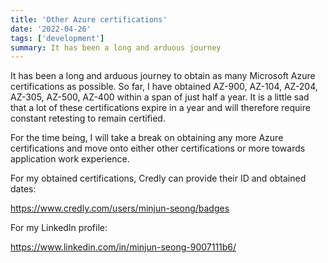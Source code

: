 ```yaml
---
title: 'Other Azure certifications'
date: '2022-04-26'
tags: ['development']
summary: It has been a long and arduous journey
---
```


It has been a long and arduous journey to obtain as many Microsoft Azure certifications as possible. So far, I have obtained AZ-900, AZ-104, AZ-204, AZ-305, AZ-500, AZ-400 within a span of just half a year. It is a little sad that a lot of these certifications expire in a year and will therefore require constant retesting to remain certified.  

For the time being, I will take a break on obtaining any more Azure certifications and move onto either other certifications or more towards application work experience.  

For my obtained certifications, Credly can provide their ID and obtained dates:  

https://www.credly.com/users/minjun-seong/badges

For my LinkedIn profile:  

https://www.linkedin.com/in/minjun-seong-9007111b6/